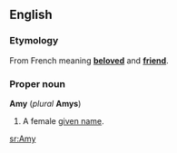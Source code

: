 ==English==

===Etymology===
From French meaning '''[[beloved]]''' and '''[[friend]]'''.
<br>{{etystub}}

===Proper noun===
'''Amy''' (''plural'' '''Amys''')

# A female [[given name]].

[[sr:Amy]]